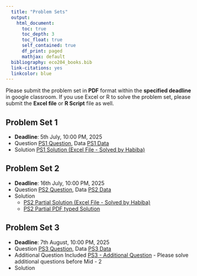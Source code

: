 ```yaml
---
  title: "Problem Sets"
  output: 
    html_document:
      toc: true
      toc_depth: 3
      toc_float: true
      self_contained: true
      df_print: paged
      mathjax: default
  bibliography: eco204_books.bib  
  link-citations: yes
  linkcolor: blue
---
```

  
Please submit the problem set in **PDF** format within the **specified deadline** in google classroom. If you use Excel or R to solve the problem set, please submit the **Excel file** or **R Script** file as well.

## Problem Set 1

- **Deadline**: 5th July, 10:00 PM, 2025
- Question [PS1 Question](problem_sets/ps_1/PS_1.pdf), Data [PS1 Data](problem_sets/ps_1/data/Student_Lunch.xlsx)
- Solution [PS1 Solution (Excel File - Solved by Habiba)](problem_sets/ps_1/solutions/PS_1_soln.xlsx)

## Problem Set 2

- **Deadline**: 16th July, 10:00 PM, 2025
- Question [PS2 Question](problem_sets/ps_2/PS_2.pdf), Data [PS2 Data](problem_sets/ps_2/data_file/Student_Satisfaction.xlsx)
- Solution 
  - [PS2 Partial Solution (Excel File - Solved by Habiba)](problem_sets/ps_2/solutions/PS_2_soln.xlsx)
  - [PS2 Partial PDF typed Solution](problem_sets/ps_2/solutions/PS_2_soln.pdf)

## Problem Set 3
- **Deadline**: 7th August, 10:00 PM, 2025
- Question [PS3 Question](problem_sets/ps_3/PS_3.pdf), Data [PS3 Data](problem_sets/ps_3/data_file/data_msales_aprice.xlsx)
-  Additional Question Included [PS3 - Additional Question](problem_sets/ps_3/PS_3_additional.pdf) - Please solve additional questions before Mid - 2
- Solution 

<div style="height:10cm;"></div>
